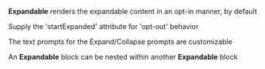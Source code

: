 
**Expandable** renders the expandable content in an opt-in manner, by default
<Canvas of={ExpandableStories.Default} />

Supply the 'startExpanded' attribute for 'opt-out' behavior
<Canvas of={ExpandableStories.PreExpanded} />

The text prompts for the Expand/Collapse prompts are customizable
<Canvas of={ExpandableStories.CustomExpandCollapsePrompt} />

An **Expandable** block can be nested within another **Expandable** block
<Canvas of={ExpandableStories.Nested} />